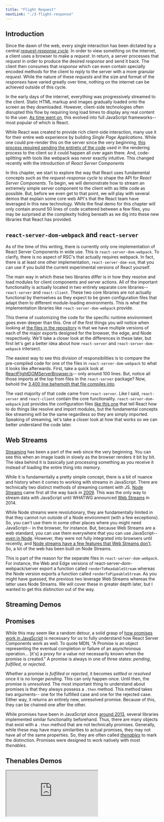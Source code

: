 ```yaml
---
title: "Flight Request"
nextLink: "./3-flight-response"
---
```





## Introduction

Since the dawn of the web, every single interaction has been dictated by a central [_request-response cycle_](https://backend.turing.edu/module2/lessons/how_the_web_works_http). In order to view something on the internet, a client uses a browser to make a _request_. In return, a server processes that _request_ in order to produce the desired _response_ and send it back. The client then consumes that _response_ which can even contain specially encoded methods for the client to _reply_ to the server with a more granular _request_. While the nature of these _requests_ and the size and format of the _responses_ have varied greatly over time, nothing on the internet can be achieved outside of this cycle. 

In the early days of the internet, everything was progressively streamed to the client. Static HTML markup and images gradually loaded onto the screen as they downloaded. However, client-side technologies often disrupted this flow by requiring long load times to display any real content to the user. [As time went on](../client-side-routing/2-a-brief-history-of-client-side-routing), this evolved into full JavaScript frameworks-- most popular of which is React. 

While React was created to provide rich client-side interaction, many use it for their entire web experience by building _Single Page Applications_. While one could pre-render this on the server since the very beginning, [this process required sending the entirety of the code](https://github.com/reactwg/react-18/discussions/37) used in the rendering process to the client so it could happen all over again there. And, code-splitting with tools like webpack was never exactly intuitive. This changed recently with the introduction of _React Server Components_

In this chapter, we start to explore the way that React uses fundamental concepts such as the _request-response cycle_ to shape the API for _React Server Components_. To begin, we will demonstrate how to stream an extremely simple server component to the client with as little code as possible. But, before we even get to that point, we will play with several demos that explain some core web API's that the React team have leveraged in this new technology. While the final demo for this chapter will only contain around 50 lines of code scattered between a few files, you may be surprised at the complexity hiding beneath as we dig into these new libraries that React has provided. 

## `react-server-dom-webpack` and `react-server`

As of the time of this writing, there is currently only one implementation of React Server Components in wide use. This is `react-server-dom-webpack`. To clarify, there is no aspect of RSC's that actually requires webpack. In fact, there is at least one other implementation, `react-server-dom-esm`, that you can use if you build the current experimental versions of React yourself.

The main way in which these two libraries differ is in how they resolve and load modules for client components and server actions. All of the important functionality is actually located in two entirely separate core libraries-- `react-server` and `react-client`. These two core libraries are not actually functional by themselves as they expect to be given configuration files that adapt them to different module-loading environments. This is what the implementation libraries like `react-server-dom-webpack` provide.

This theme of customizing the code for the specific runtime environment goes even deeper than this. One of the first things you will notice when looking at [the files in the repository](https://github.com/facebook/react/tree/main/packages/react-server-dom-webpack/src) is that we have multiple versions of each of the major exports designed for the browser, the edge, and Node respectively. We'll take a closer look at the differences in these later, but first let's get a better idea about how `react-server` and `react-server-dom-webpack` intersect.

The easiest way to see this division of responsibilities is to compare the pre-compiled code for one of the files in `react-server-dom-webpack` to what it looks like afterwards. First, take a quick look at [ReactFlightDOMServerBrowser.js](https://github.com/facebook/react/blob/main/packages/react-server-dom-webpack/src/ReactFlightDOMServerBrowser.js)-- only around 100 lines. But, notice all those imports at the top from files in the `react-server` package? Now, behold the [3,400 line behemoth that file compiles into](https://unpkg.com/browse/react-server-dom-webpack@0.0.0-experimental-dd480ef92-20230822/cjs/react-server-dom-webpack-server.browser.development.js). 

The vast majority of that code came from `react-server`. Like I said, `react-server` and `react-client` contain the core functionality. `react-server-dom-webpack` just provides the configuration files [like this one](https://github.com/facebook/react/blob/main/packages/react-server-dom-webpack/src/ReactFlightWebpackReferences.js) that tell React how to do things like resolve and import modules, but the fundamental concepts like streaming will be the same regardless so they are simply imported. Speaking of streaming, let's take a closer look at how that works so we can better understand the code later.

## Web Streams

[Streaming](https://developer.mozilla.org/en-US/docs/Web/API/Streams_API#concepts_and_usage) has been a part of the web since the very beginning. You can see this when an image loads in slowly as the browser renders it bit by bit. The idea behind it is basically just processing something as you receive it instead of loading the entire thing into memory.

While it is fundamentally a pretty simple concept, there is a bit of nuance and history when it comes to working with streams in JavaScript. There are technically two distinct methods of streaming content with JS. [Node Streams](https://nodejs.org/api/stream.html) came first all the way back in [2009](https://medium.com/the-node-js-collection/a-brief-history-of-node-streams-pt-2-bcb6b1fd7468). This was the only way to stream data with JavaScript until WHATWG announced [Web Streams](https://streams.spec.whatwg.org/) in 2014.

While Node streams were revolutionary, they are fundamentally limited in that they cannot run outside of a Node environment (with a few exceptions). So, you can't use them in some other places where you might need JavaScript-- in the browser, for instance. But, because Web Streams are a web standard, you can use them everywhere that you can use JavaScript-- [even in Node](https://nodejs.org/api/webstreams.html). However, they were not fully integrated into browsers until recently, and [Node streams have a few features that Web Streams don't](https://github.com/reactwg/react-18/discussions/91). So, a lot of the web has been built on Node Streams.

This is part of the reason for the separate files in `react-server-dom-webpack`. For instance, the Web and Edge versions of  react-server-dom-webpack/server export a function called `renderToReadableStream` whereas the Node version exports a function called `renderToPipeableStream`. As you might have guessed, the previous two leverage Web Streams whereas the latter uses Node Streams. We will cover these in greater depth later, but I wanted to get this distinction out of the way.

## Streaming Demos

## Promises

While this may seem like a random detour, a solid grasp of [how promises work in JavaScript](https://developer.mozilla.org/en-US/docs/Web/JavaScript/Guide/Using_promises) is necessary for us to fully understand how React Server Components work as well. To quote MDN, "A Promise is an object representing the eventual completion or failure of an asynchronous operation... [it's] a proxy for a value not necessarily known when the promise is created." A promise is always in one of three states: _pending_, _fulfilled_, or _rejected_. 

Whether a promise is _fulfilled_ or _rejected_, it becomes _settled_ or _resolved_ once it is no longer _pending_. This can only happen once. Until then, the promise is _unresolved_. The most important thing to understand about promises is that they always possess a `.then` method. This method takes two arguments-- one for the fulfilled case and one for the rejected case. Either way, it returns an entirely new, unresolved promise. Because of this, they can be chained one after the other.

While promises have been in JavaScript since [around 2013](https://web.dev/promises/), several libraries implemented similar functionality beforehand. Thus, there are many objects that exist with a `.then` method that are not technically promises. Generally, while these may have many similarities to actual promises, they may not have all of the same properties. So, they are often called [_thenables_](https://developer.mozilla.org/en-US/docs/Web/JavaScript/Reference/Global_Objects/Promise#thenables) to mark the distinction. Promises were designed to work natively with most _thenables_.

## Thenables Demos

<IFrame 
src="https://stackblitz.com/edit/thenables?ctl=1&embed=1&file=1-simple.js&view=preview" />

There are five demos in total here. All of the modules are loaded into the browser as you click each button, so make sure you check out the browser console to see the logs that will get placed there. You can also click over to the editor to run the scripts there too if you want to play around with stuff.

In the first demo, we have a very simple `Thenable` class. Hopefully, this should make the basic concepts pretty easy to understand. However, this doesn't handle asynchronous tasks or chaining. So, I included another implementation which I worked on for _far too long_. I am fairly certain it is [complaint with the A+ spec](https://promisesaplus.com/)-- although it's hard to tell with all the _x_'s (tasks in my class).

The other three demos demonstrate the benefits of using native JavaScript Promises-- with the third demo going into the most detail. The fourth demo is meant to demonstrate the native interoperability with other `thenables` as it shows that our custom class works flawlessly when interwoven in a chain with real promises. The final demo further elucidates the limits of our custom class and the benefits of native promises.

## Chunks and Thenables

_Chunk_ and _Thenable_-- both of these words are used by the React team to define core aspects of the Server Components API. We just talked all about _Thenables_, so let's define _Chunk_. To quote [Thomas Steiner on web.dev](https://web.dev/streams/#chunks), "A chunk is a single piece of data that is written to or read from a stream. It can be of any type; streams can even contain chunks of different types. Most of the time, a chunk will not be the most atomic unit of data for a given stream. For example, a byte stream might contain chunks consisting of 16 KiB Uint8Array units, instead of single bytes."

So, this definition is quite literal when we are talking about RSC's. When we talk about _Chunks_, you should think about small, individual units of work. Later, we will talk about webpack chunks. To distinguish these, note that streaming _RSC Chunks_ have a capital 'C'. To help understand what's happening here, let's take a look at [the code in the `react-server-dom-webpack/server.browser` file that we looked at earlier](https://github.com/vercel/next.js/blob/236075362a1ea368a625e887ef269e8af750fe1c/packages/next/src/compiled/react-server-dom-webpack/cjs/react-server-dom-webpack-server.browser.development.js#L2703) where they define the Chunk class.

<Chunk />

Don't worry if you don't fully get this just yet. We actually won't use this function in this chapter (this is used to encode the [_Flight Response_](./3-flight-response)). The important thing to understand here is that they sub-class the promise prototype and create their own custom `.then` method. So, every single _Chunk_ is a _Thenable_. We're about to go deeper into the code, but this is very important to keep in mind as we go through this.

## `renderToReadableStream`

So, let's go back into `react-server-dom-webpack/server` and begin our journey through the code. We'll explore each function in detail. For now, we'll stick with the browser version since we've already taken a couple looks at that code. 

As I said at the beginning of the chapter, every interaction on the internet starts with a request. To process these requests and respond with a streaming RSC payload in a browser environment, React provides a function called `renderToReadableStream`. Here it is in full:

<RenderToReadableStream />

So, let's start with the two main arguments. We have a `model` and a `webpackMap`. The `model` will typically be the React Element that serves as the root of the application. The `webpackMap` contains the references necessary to import the modules required for the client components and server actions used in the `model`. Along with some options, React uses these arguments to produce a readable stream representation of the application.

The first step is to use the `createRequest` function to build a _Flight Request_ object. Next, we can pass in an [AbortController's](https://developer.mozilla.org/en-US/docs/Web/API/AbortController) [AbortSignal](https://developer.mozilla.org/en-US/docs/Web/API/AbortSignal) so that we can gracefully cancel the readableStream. Finally, we set up the actual stream as a byte stream with [the necessary methods](https://developer.mozilla.org/en-US/docs/Web/API/Streams_API/Using_readable_streams#creating_your_own_custom_readable_stream) provided by `react-server`.

The `start` method is only called once at the beginning of the stream, and the `pull` method is called every time the stream reader requests more data. For these methods, React provides the `startWork` and `startFlowing` functions respectively. The `cancel` method appears to be a no-op, but that doesn't seem to matter. Assumedly, this is covered by the `AbortController` mentioned previously.

The `highWatermark` determines when the pull method is called, and I honestly don't know why it is set at 0. I would appreciate any insight in [the comments](https://jessedit.tech/blog/react-server-components#comments). For now, let's take a closer look at the `createRequest` function to see what React is doing to prepare the content to be streamed.

## createRequest

<CreateRequest />

As you can see, every single argument passed into `renderToReadableStream` gets used here. So, this is where all of the important processing happens. The other functions used in `renderToReadableStream` work exactly the same on every single request. `createRequest` is responsible for transforming the `model` and `bundlerConfig` (the root React element and a manifest of the modules needed) into a _Flight Request_ that is serialized and ready to be streamed. So, let's take a look at how it does that.

As you can see, the primary purpose of the `createRequest` function is the production of a monolithic object that keeps track of all the important details of the stream throughout the course of the network request. If you look closely at the code in the next chapter, you'll see that this request object will be attached to [every single _Task_ as the first argument on their `ping` method](#createtask-and-pingtask). In this way, React can gradually update the object and not only track the chunks that it has already serialized, but also which ones it still needs to process by simply checking the properties on this object.

Although there are quite a few properties on the _Flight Request_ object, they each serve distinct roles in helping React process the stream. We will cover almost all of them in due course. First, let's take a look at what happens after the object is created.

To start things off, the `pendingChunks` property of the request object is iterated from 0 to 1. This is to indicate that the root chunk is being built. Next, we establish the root context and create the root task which is then pushed into the `pingedTasks` queue. To understand the purpose of this and the very nature of a _Task_, let's take a closer look at the `createTask` function and the `pingedTasks` queue.

## createTask and pingTask

<CreateTask />

First, we create an id from the `nextChunkId` property on the request which is a number that started at 0. After this, that number is incremented by one. So, in the case of the `rootTask`, this moves the `nextChunkId` on the _Flight Request_ object from 0 to 1 while assigning the `rootTask` an `id` of 0. That object is also given a status of _PENDING_, the `model` waiting to be resolved, any `context` necessary, a `thenableState` of null, and a `ping` method. This function is important, and we'll see what it does soon. Finally, each task is added to the `abortSet` and returned.

So, it seems that each _Task_ is attempting to resolve a `model` into a `Chunk`. Because the `rootTask` is the first _Task_ created, it is the only thing in the `pingedTasks` queue. Let's take a look at the `pingTask` function itself which takes the whole request as its first argument, and a single task as the second.

<PingTask />

So, it just pushes the task onto the queue. Then, it runs the `performWork` function as soon as possible if there is only one task in the queue. Also, it checks to see if the `destination` property has changed from `null` to see if it should set a property called `flushScheduled` to `true`.

This seems to be what the `createRequest` function is ultimately attempting to do after setting up the _Flight Request_. It prepares a `rootTask` with a `ping` method so that it can run the `performWork` function. So, let's move into the next part of `renderToReadableStream` to see how the `ping` method is used.

## scheduleWork, startWork, and performWork

Okay, these functions are simple, so we should move through them quickly. First, we have `startWork`. We saw this used earlier as the [`start` method inside `renderToReadableStream`](#renderToreadablestream), and we established that it would only be called once to begin the stream. This is how it works in the browser version.

<StartAndScheduleWork />

<PerformWork />

The code starts and ends by preparing something called a `HooksDispatcher`. Despite common belief otherwise, there are actually [quite a few hooks that you can use in React Server Components](https://unpkg.com/browse/react-server-dom-webpack@0.0.0-experimental-dd480ef92-20230822/cjs/react-server-dom-webpack-server.browser.development.js#L906). In fact, it seems like they are building `useId` and `use` to have very important purposes that we will explore in later articles. For now, just know that this is where they get set up on each request.

The important bit that we'll explore closer is what's happening inside of the `try` block. As you can see, this is where it loops through the `pingedTasks` queue. For each task, it runs the `retryTask` function and passes in the whole `request` as the first argument and the `task` as the second argument. 

Finally, it checks that `destination` property again to see if it is not `null`. If so, it should run a function called `flushCompletedChunks`. We haven't actually seen any functions that manipulate that property yet though, so it should still be `null`. In fact, our `rootTask` should still be _PENDING_ as well. Let's take a closer look at `retryTask` to see how that will change.

## retryTask 

This is our first complex function, so I'm going to break it up into two pieces. It's all based around a `try`/`catch` sequence, but this is a little different from normal error handling. So, let's start with the set-up and the `try` block first.

<RetryTaskTry />

Our `rootTask` is still _PENDING_ so it passes the early return. The `context` gets set, and then we move straight into the `try` block. [We already established that the `model` is usually a React Element](#rendertoreadablestream). If so, it must have a [$$typeof property](https://overreacted.io/why-do-react-elements-have-typeof-property/) that React uses to make sure that it can be processed properly. Any time we see these _REACT_ALL_CAPITAL_ variables, [it's usually a reference to a symbol like this](https://unpkg.com/browse/react-server-dom-webpack@0.0.0-experimental-dd480ef92-20230822/cjs/react-server-dom-webpack-server.browser.development.js#L590).

<CodeBlock noButtons>
```js
var REACT_ELEMENT_TYPE = Symbol.for('react.element');
```
</CodeBlock>

If the `model` in the `rootTask` of the _Flight Request_ has this property, this means that this will be a _React Server Component_, and we enter the next section of code. Here, we see them attempt to store the `thenableState` property from the task, but it hasn't been set yet in the case of the `rootTask`. We'll see that happen later. 

First, the `attemptResolveElement` function is run in order to process the component. If it succeeds, the `thenableState` is reset to `null` and the `while` loop is entered. This loop will continue to run recursively as long as the `value` it returns is a React Element-- meaning it also needs to be processed with `attemptResolveElement`.

Note that the `try` block ends with the `emitModelChunk` function. This is where the `model` is actually serialized into a _Chunk_, and it then gets pushed into the `completedRegularChunks` property of the _Flight Request_. As that _Chunk_ is completed, there is no longer any reason to keep it in the `abortableTasks` set so it is removed. 

We'll come back to `emitModelChunk` and `attemptResolveElement` soon. For now, let's take a look at the `catch` block to see what happens when a _Task_ fails to resolve immediately. 

<RetryTaskCatch />

So, if the `model` cannot immediately be resolved into a React Element, we enter the `catch` block. First, we check to see if the `thrownValue` is a `SuspenseException` which is just [a special type of error that React uses to indicate that a component has suspended](https://github.com/facebook/react/blob/b4cdd3e8922713f8c9817b004a0dc51be47bc5df/packages/react-reconciler/src/ReactFiberThenable.js#L26). Either way, what we're looking for is a `then` method on the `thrownValue`. If it has one, we know that it is a _Thenable_ and we can use it to retry the task later.

So, this is where the `ping` method on the task comes into play. If the `thrownValue` is a _Thenable_, we can use its `then` method to retry the task after it has resolved. Notice how `ping` is passed into the `then` method twice. This is because the `then` method takes two arguments-- one for the fulfilled case and one for the rejected case. However, we want to run the same function either way. So, we pass the `ping` method into both arguments. 

Next, we enter a series of code related to the new [postpone API](https://github.com/facebook/react/commit/ac1a16c67e268fcb2c52e91717cbc918c7c24446) from the most recent commit by the React team. This is related to the rendering of infinite promises. This was released less than a week ago, and I plan on devoting [the entire fourth chapter](./4-suspense-and-use) to the `use` hook, `Suspense`, and the lifecycle of a _Task_. So, we'll come back to this.

Finally, if the object being thrown doesn't contain a `then` method or the correct `$$typeof` property for the new _Postpone API_, then this must be some kind of error. First, we remove the task from the `abortableTasks` set and set its status to _ERRORED_. Then, we log the error while rendering an error _Chunk_ with the `emitErrorChunk` function.

It may seem a bit hard to put together everything that's happening up to this point, but that's because we skipped over the most important functions. Most of the serious work begins in `attemptResolveElement`. This initiates the serialization process leading up to `emitModelChunk` as we actually encode the data to prepare the stream.

## attemptResolveElement

Because this function is so large, I decided to break it up into individual sections. All of the code will be here. It will simply separated by purpose. For instance, if you were to copy and paste each section sequentially into another document, you would get the whole function. However, if you would like to simply view it in full, you can just [click here to go straight to the source code.](https://github.com/facebook/react/blob/b4cdd3e8922713f8c9817b004a0dc51be47bc5df/packages/react-server/src/ReactFlightServer.js#L443)

<AttemptResolveElement />

1. ### Beginning, Ref Check, and Prop/Children Storage -- [back to code](#attemptResolveElement_-_code)
This first part is rather simple, but I split it into its own portion for the sake of screen space. Let's start by talking about the arguments. Most of them are pretty similar to [the ones that React normally uses when creating an element](https://github.com/facebook/react/blob/b4cdd3e8922713f8c9817b004a0dc51be47bc5df/packages/react/src/ReactElement.js#L148). However, we also pass through the `thenableState`, and as usual, the whole `request`.

It begins with a quick indication of how this function can only be used to process _Server Components_. We start by making sure that there are no [`ref` objects](https://react.dev/reference/react/useRef) included in the element. These are usually used to [track some information](https://react.dev/learn/referencing-values-with-refs) or [manipulate the DOM](https://react.dev/learn/manipulating-the-dom-with-refs). However, these cannot be included anywhere within _RSC's_, so there is an early warning. 

Apparently, _React Elements_ will be changing in shape soon. I know I read about this somewhere, but I can't find any sources for this. I would love some help in [the comments](https://jessedit.tech/blog/react-server-components#comments).

Next, the `props` and `children` objects are logged to `weakMap` data structures. This is just [to help with some error handling](https://unpkg.com/browse/react-server-dom-webpack@0.0.0-experimental-b4cdd3e89-20230823/cjs/react-server-dom-webpack-server.browser.development.js#L1235) later if there are any issues during this entire process. After this, and for the remainder of the function, we will be checking the crucial `type` property to see how we should attempt to serialize the element.

2. ### Functional Components -- [back to code](#attemptResolveElement_-_code)
To start this long investigation of the `type` property, we check to see if we are working with a [`Client Component`](https://nextjs.org/docs/getting-started/react-essentials#client-components). I will be covering this in much more detail in [chapter five](./5-client-components). For now, all you need to know is this is just [checking the $$typeof property](https://github.com/facebook/react/blob/b4cdd3e8922713f8c9817b004a0dc51be47bc5df/packages/react-server-dom-webpack/src/ReactFlightWebpackReferences.js#L28) as usual.

From there, we see the most common initial serialization pattern employed by React in a _Flight Request_ for a React element. It's an array that starts with the _REACT_ELEMENT_TYPE_ symbol, followed by the `type`, `key`, and `props` respectively. This prepares the element for further processing. We'll see it a few more times in this function.

However, the vast majority of this section is devoted to resolving functional _Server Components_. First, [the `thenableState` is set.](https://github.com/facebook/react/blob/b4cdd3e8922713f8c9817b004a0dc51be47bc5df/packages/react-server/src/ReactFlightHooks.js#L35) Since we're on the `rootTask`, this is still null. Next, we get a `result` by running the functional component with its `props`.

Finally, we attempt to return a value any way that we can. We start by checking to see if the function returns a _Thenable_, and then we check if what that function returns can be resolved immediately. If we can return a value synchronously, we will. Otherwise, we are forced to use the [`createLazyWrapperAroundWakeable` function](https://github.com/facebook/react/blob/b4cdd3e8922713f8c9817b004a0dc51be47bc5df/packages/react-server/src/ReactFlightServer.js#L399). We'll explore this more in [chapter four](./4-suspense-and-use).

3. ### Pure HTML, Symbols, and Fragments -- [back to code](#attemptResolveElement_-_code)

Another relatively simple section, but this could actually represent a good bulk of well-written code. First, we check to see if the component's `type` is a string. That should mean that it's just a [normal HTML Element tag](https://developer.mozilla.org/en-US/docs/Web/HTML/Element).

When writing server components, there is really no limit to the amount of bare HTML you can use to build your app. As HTML is already an extremely lightweight representation of data, it can simply be sent over without further processing. Again, we use the same preferred serialization data structure for React elements which is an array composed of the _REACT_ELEMENT_TYPE_ symbol and the `type`, `key`, and `props` properties.

Next, we check if the `type` is a symbol. The only thing we treat specially in this case are [React Fragments](https://react.dev/reference/react/Fragment). As they are only necessary for functional grouping of elements (especially in JSX), it is generally safe to disregard them entirely in favor of simply passing through their `children`. This is what React does here.

Every other `type` that is a symbol is then just passed into the normal array data structure as they could be a "built-in component". I assume this means [these four listed here](https://react.dev/reference/react/components), but I find this mildly surprising since there are so few. And, most of these are covered by parts of the process. I mean, we just covered fragments. But, I guess there's no harm in just sending the component over and letting the client figure it out.

4. ### Other React Objects and Error Handling -- [back to code](#attemptResolveElement_-_code)

From here, we do one last check of the `type` property. The only thing we will accept after this point will be objects that are not null. We begin with another check for [Client Components](https://react.dev/reference/react/use-client). The first check in section two was for functions that resolved in client components. This time, we're checking for client components that have already been processed into objects. If they are found here, they are converted into the now familiar array format.

After that, we enter the final gauntlet which is a switch statement based around the `$$typeof` property on this `type` object. Here, we check for four [special symbols](https://github.com/facebook/react/blob/b4cdd3e8922713f8c9817b004a0dc51be47bc5df/packages/shared/ReactSymbols.js). Although they kind of speak for themselves, we'll define them and briefly describe how they are handled.

    * #### REACT_LAZY_TYPE - Symbol.for('react.lazy');
        This is a [react.lazy](https://react.dev/reference/react/lazy) object. As defined on the website, "lazy lets you defer loading component's code until it is rendered for the first time." Traditionally, this has been a manual process intended to help with [code-splitting](https://developer.mozilla.org/en-US/docs/Glossary/Code_splitting). When using it, one would you have to wrap each module on a case-by-case basis, and most bundlers did not make this very easy.
        
        However, the new streaming server rendering strategies _Fizz_ and _Flight_ have made this a first-class citizen, and most async components will become `lazy` by default. This makes the process automatic and much easier for developers. The implications of this will be fully explored in [chapter four](./4-suspense-and-use). 
        
        For now, just know that [createLazyWrapperAroundWakeable](https://github.com/facebook/react/blob/b4cdd3e8922713f8c9817b004a0dc51be47bc5df/packages/react-server/src/ReactFlightServer.js#L399) automatically produces these objects, and this is one place where React attempts to resolve them. It does this by running the `init` function with the `payload`, which-- spoiler alert-- is a `thenable`. This will create a new object which is passed back into this same function.

    * #### REACT_FORWARD_REF_TYPE - Symbol.for('react.forward_ref');
        This is a [react.forwardRef](https://react.dev/reference/react/forwardRef) object which the website says "lets your component expose a DOM node to parent component with a [ref](https://react.dev/learn/manipulating-the-dom-with-refs).". While you cannot pass a "ref" through a server component, you can apparently still use `forwardRef` to receive one. 
        
        All it does here is simply set up the `thenableState` and then run the component in a manner very similar to other server components in section two. However, it does not seem to check for a `thenable`, so I suppose these have to be synchronous? And, perhaps the components must already be resolved, and that's why the result is not passed back into this function? I'm not entirely sure. As always, help is appreciated in [the comments](https://jessedit.tech/blog/react-server-components#comments).

    * #### REACT_MEMO_TYPE - Symbol.for('react.memo');
        This is a [react.memo](https://react.dev/reference/react/memo) object. Per the docs, "memo lets you skip re-rendering a component when its props are unchanged." This is intended to help with performance by limiting the amount of times React will run each each functional component. So, what we actually need to process is the React Element inside of it which we can simply send back into this function. Notice how `attemptResolveElement` is run with `type.type` instead of the whole `type` object here.

    * #### REACT_PROVIDER_TYPE - Symbol.for('react.provider');
        To fully clarify, I am almost certain this is exclusively for the currently undocumented new [Server Context API](https://github.com/facebook/react/blob/b4cdd3e8922713f8c9817b004a0dc51be47bc5df/packages/react/src/ReactServerContext.js#L26). Client-side context through [createContext](https://react.dev/reference/react/createContext) is unavailable in React Server Components. However, one can use a new function called `createServerContext` to create a _React Context Provider_ on the server. 
        
        The React team have stressed that this must be [simple, serializable data](https://twitter.com/dan_abramov/status/1659542938173558784). It can be used with the new `use` hook as [seen here](https://github.com/facebook/react/blob/0ae348018d5b3a3f1ccdd92de85d9cc581b2b98d/packages/react-reconciler/src/__tests__/ReactUse-test.js#L443), and we will play with it in [chapter four](./4-suspense-and-use) as well. All we do for these in `attemptResolveElement` is [push the `provider` into the stack of server contexts](https://github.com/facebook/react/blob/b4cdd3e8922713f8c9817b004a0dc51be47bc5df/packages/react-server/src/ReactFlightNewContext.js#L183), do a quick check for the values included to make sure there are no extra props, and then it is serialized into the normal array.

The most important thing to take from this formidable function is that it is attempting to turn any kind of _React Element_ it finds into a special array. It was shown multiple times, but it's worth showing on it's own. I'll also show one example of what this would look like for an `h1` tag that says "hi" in a comment below.

<CodeBlock noButtons>
```ts
return [REACT_ELEMENT_TYPE, type, key, props];
// ["Symbol.for('react.element')","h1",null,{"children":"hi"}]
```
</CodeBlock>

After this long, exhaustive check of the `type` property, anything else passed into `attemptResolveElement` must be an error. So, an exception is thrown. However, if it succeeds, the object that is returned from this function is then passed into `emitModelChunk` to finish the serialization process.

## emitModelChunk

<EmitModelChunk />

At long last, here we are at this seemingly simple yet vital function. It takes three arguments. The gigantic `request` which we have been passing through this whole way, the `id` given to each _Task_ at the beginning of this process in `createTask`, and the `model` which actually holds the content.


## JSON Replacer and Reviver Functions

To understand what's actually happening here, we must briefly discuss the concept of a [JSON Replacer Function](https://developer.mozilla.org/en-US/docs/Web/JavaScript/Reference/Global_Objects/JSON/stringify). This is the term used for the second argument in the `JSON.stringify` method. `JSON.stringify` is one of the most common ways to prepare a complex JavaScript value to be sent somewhere across the internet. This process is known as serialization. It transforms the value into a string that can be understood by the `JSON.parse` method on the other side and turned back into the original value.

`JSON.stringify` provides a very sensible default serialization algorithm which works for most cases. So, often people only provide one argument to the `JSON.stringify` method, or they skip to the third (which is for spacing) while ignoring the second. However, this second argument can be an extremely powerful function called the `replacer` that allows you to customize the serialization process.

This `replacer` function is called for every single property on the object being serialized. It is passed two arguments. The first is the key of the property, and the second is the value. The `replacer` function can then conditionally return new values in place of the original ones. If it returns `undefined`, that property will be omitted from the serialization process entirely. 

## Replacer and Reviver Demos

Here's a simple demo where we look for a key of `thisThing` so we can change that value into something more exciting. Otherwise, we just return the original value.

<IFrame 
extraStyle="shadow-lg shadow-purple-400"
src="https://stackblitz.com/edit/json-replacer-and-reviver-functions?ctl=1&embed=1&file=1-replacer.js" />

Like I said, the `stringify` method has a default serialization that works for most cases. However, there are some values that cannot be serialized-- like `Symbol` or a `BigInt`. Additionally, `Date` objects are automatically serialized into strings. Even if you attempt to override this behavior with a `replacer` function, it won't work. I show this in the demo below. 

<IFrame src="https://stackblitz.com/edit/json-replacer-and-reviver-functions?ctl=1&embed=1&file=3-dates.js&startScript=dates&view=editor" />

The only ways I could find to change this were pretty hacky-- like [overriding the `.toJSON` method on the `Date` object itself](https://stackoverflow.com/questions/31096130/how-to-json-stringify-a-javascript-date-and-preserve-timezone). Instead, React pulls a few other tricks. Let's start diving into `resolveModelToJSON` and take a look.

## resolveModelToJSON

Okay, this is another big one! So, let's break this one up bit by bit again. This is the _JSON Replacer Function_ which is responsible for serializing the _model_ that is full of functions and rich data structures into something that can be streamed across the network boundary.

<ResolveModelToJSON />

1. ### Beginning and Initial Data Check -- [back to code](#resolveModelToJSON_-_code)
* hi
2. ### REACT_ELEMENT_TYPE -- [back to code](#resolveModelToJSON_-_code)
* hi
3. ### Other Important Objects -- [back to code](#resolveModelToJSON_-_code)
* hi
4. ### Exotic Data Structures -- [back to code](#resolveModelToJSON_-_code)
* hi
5. ### Functions -- [back to code](#resolveModelToJSON_-_code)
* hi
6. ### Symbol, BigInt, etc. -- [back to code](#resolveModelToJSON_-_code)
* hi

After doing some quick checks for unserializable client component props, the first thing in the actual work-loop is a check to see if the current value being serialized is a React Element. These all-capital signifiers are just a more conspicuous way of checking for the special symbols that React encodes into every element.

So, any time this replacer function encounters that specific Symbol, it replaces it with a single $ character. This is how React knows that it is a React Element that needs to be serialized. We'll be using the [RSC DevTools created by Alver Lagerlof](https://www.alvar.dev/blog/creating-devtools-for-react-server-components) to show you what this looks like in practice for our first demo. Here's what the React Element for our `App` component looks like in the DevTools after it has been serialized.

[![React Element](/rsc/RSC.png)](/rsc/RSC.png)

Next, we'll skip over some code related to server context so we can talk about this part.

So, to summarize by quoting Sebastian Markbage in [Handling Root Errors in SSR Streaming Rendering](https://github.com/reactwg/react-18/discussions/122), "The streaming SSR model is split into two stages. First, we render the _shell_. The _shell_ is all the content outside of Suspense boundaries. This represents the first paint you want to see after the browser switches from displaying the previous page. Then, we fill in those boundaries by streaming the content inside..."

Finally, let's take a look at the one function in `renderToReadableStream` that we haven't covered yet.

## startFlowing

So, up to this point, we have covered what happens in the `createRequest` and `startWork` functions. As we saw in the [renderToReadableStream](#rendertoreadablestream) function, `createRequest` will be called directly before the stream begins. Then, `startWork` is called once with the `start` method on the stream. However, there is one more function that is called every time the stream reader requests more data. This is the `pull` method in which the `startFlowing` function is used. Let's take a look at it.

<StartFlowing />

So now, hopefully all of the checks on the `destination` property up to this point make sense. When the request is first created, the `destination` property is `null`. So, the first time the `pull` method is called, the `destination` property is finally set. Then, the `flushCompletedChunks` function is actually run.

We're not going to get fully into how the stream is written as it is beyond the scope of this article. However, I do want to quickly step through the call stack as it has implications for how the _RSC Payload_ should be read. This block of code will be very long, so feel free to minimize it immediately if you want to skip to my summary.

<Stream />

So, this is how the _RSC Payload_ is actually written to the stream. At the very beginning of the `flushCompletedChunks` function, the `beginWriting` function is called. This function creates a new `Uint8Array` and sets its `VIEW_SIZE` to 512 bytes. Back in the [Chunks and Thenables](#chunks-and-thenables) section, I included 

There is a priority system in place to make sure that the most important chunks are written first. The `importsChunks` are written first. Because the modules are loaded asynchronously, we don't know how long this may take. And, most components rely on external modules. So, this comes first. Next, the `hintChunks` are written. These can 


## Conclusion

Hey